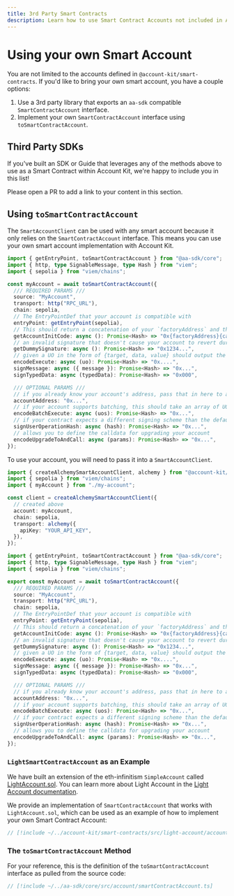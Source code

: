 ```yaml
---
title: 3rd Party Smart Contracts
description: Learn how to use Smart Contract Accounts not included in Account Kit
---
```


# Using your own Smart Account

You are not limited to the accounts defined in `@account-kit/smart-contracts`.
If you'd like to bring your own smart account, you have a couple options:

1. Use a 3rd party library that exports an `aa-sdk` compatible `SmartContractAccount` interface.
1. Implement your own `SmartContractAccount` interface using `toSmartContractAccount`.

## Third Party SDKs

<Tip>
If you've built an SDK or Guide that leverages any of the methods above to use as a Smart Contract within Account Kit, we're happy to include you in this list!

Please open a PR to add a link to your content in this section.

</Tip>

## Using `toSmartContractAccount`

The `SmartAccountClient` can be used with any smart account because it only relies on the `SmartContractAccount` interface. This means you can use your own smart account implementation with Account Kit.

```ts [my-account.ts] twoslash
import { getEntryPoint, toSmartContractAccount } from "@aa-sdk/core";
import { http, type SignableMessage, type Hash } from "viem";
import { sepolia } from "viem/chains";

const myAccount = await toSmartContractAccount({
  /// REQUIRED PARAMS ///
  source: "MyAccount",
  transport: http("RPC_URL"),
  chain: sepolia,
  // The EntryPointDef that your account is compatible with
  entryPoint: getEntryPoint(sepolia),
  // This should return a concatenation of your `factoryAddress` and the `callData` for your factory's create account method
  getAccountInitCode: async (): Promise<Hash> => "0x{factoryAddress}{callData}",
  // an invalid signature that doesn't cause your account to revert during validation
  getDummySignature: async (): Promise<Hash> => "0x1234...",
  // given a UO in the form of {target, data, value} should output the calldata for calling your contract's execution method
  encodeExecute: async (uo): Promise<Hash> => "0x....",
  signMessage: async ({ message }): Promise<Hash> => "0x...",
  signTypedData: async (typedData): Promise<Hash> => "0x000",

  /// OPTIONAL PARAMS ///
  // if you already know your account's address, pass that in here to avoid generating a new counterfactual
  accountAddress: "0x...",
  // if your account supports batching, this should take an array of UOs and return the calldata for calling your contract's batchExecute method
  encodeBatchExecute: async (uos): Promise<Hash> => "0x...",
  // if your contract expects a different signing scheme than the default signMessage scheme, you can override that here
  signUserOperationHash: async (hash): Promise<Hash> => "0x...",
  // allows you to define the calldata for upgrading your account
  encodeUpgradeToAndCall: async (params): Promise<Hash> => "0x...",
});
```

To use your account, you will need to pass it into a `SmartAccountClient`.

<CodeBlocks>

```ts twoslash [example.ts]
import { createAlchemySmartAccountClient, alchemy } from "@account-kit/infra";
import { sepolia } from "viem/chains";
import { myAccount } from "./my-account";

const client = createAlchemySmartAccountClient({
  // created above
  account: myAccount,
  chain: sepolia,
  transport: alchemy({
    apiKey: "YOUR_API_KEY",
  }),
});
```

```ts [my-account.ts] twoslash filename="my-account.ts"
import { getEntryPoint, toSmartContractAccount } from "@aa-sdk/core";
import { http, type SignableMessage, type Hash } from "viem";
import { sepolia } from "viem/chains";

export const myAccount = await toSmartContractAccount({
  /// REQUIRED PARAMS ///
  source: "MyAccount",
  transport: http("RPC_URL"),
  chain: sepolia,
  // The EntryPointDef that your account is compatible with
  entryPoint: getEntryPoint(sepolia),
  // This should return a concatenation of your `factoryAddress` and the `callData` for your factory's create account method
  getAccountInitCode: async (): Promise<Hash> => "0x{factoryAddress}{callData}",
  // an invalid signature that doesn't cause your account to revert during validation
  getDummySignature: async (): Promise<Hash> => "0x1234...",
  // given a UO in the form of {target, data, value} should output the calldata for calling your contract's execution method
  encodeExecute: async (uo): Promise<Hash> => "0x....",
  signMessage: async ({ message }): Promise<Hash> => "0x...",
  signTypedData: async (typedData): Promise<Hash> => "0x000",

  /// OPTIONAL PARAMS ///
  // if you already know your account's address, pass that in here to avoid generating a new counterfactual
  accountAddress: "0x...",
  // if your account supports batching, this should take an array of UOs and return the calldata for calling your contract's batchExecute method
  encodeBatchExecute: async (uos): Promise<Hash> => "0x...",
  // if your contract expects a different signing scheme than the default signMessage scheme, you can override that here
  signUserOperationHash: async (hash): Promise<Hash> => "0x...",
  // allows you to define the calldata for upgrading your account
  encodeUpgradeToAndCall: async (params): Promise<Hash> => "0x...",
});
```

</CodeBlocks>

### `LightSmartContractAccount` as an Example

We have built an extension of the eth-infinitism `SimpleAccount` called [LightAccount.sol](https://github.com/alchemyplatform/light-account/blob/main/src/LightAccount.sol). You can learn more about Light Account in the [Light Account documentation](/smart-contracts/other-accounts/light-account/).

We provide an implementation of `SmartContractAccount` that works with `LightAccount.sol`, which can be used as an example of how to implement your own Smart Contract Account:

<Accordion title="LightSmartContractAccount">

```ts
// [!include ~/../account-kit/smart-contracts/src/light-account/accounts/account.ts]
```

</Accordion>

### The `toSmartContractAccount` Method

For your reference, this is the definition of the `toSmartContractAccount` interface as pulled from the source code:

<Accordion title="SmartContractAccount">

```ts
// [!include ~/../aa-sdk/core/src/account/smartContractAccount.ts]
```

</Accordion>

